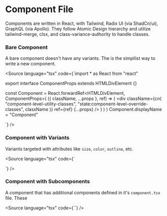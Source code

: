 
# Component File

<Meta title="Documentation/Components Folder/Files/component.tsx" />

Components are written in React, with Tailwind, Radix UI (via ShadCn/ui), GraphQL (via Apollo). They follow Atomic Design hierarchy and utilize tailwind-merge, clsx, and class-variance-authority to handle classes. 

### Bare Component

A bare component doesn't have any variants. The is the simpilist way to write a new component.

<Source language="tsx" code={`import * as React from "react"


export interface ComponentProps extends HTMLDivElement {}

const Component = React.forwardRef<HTMLDivElement, ComponentProps>(
  ({ className, ...props }, ref) => (
    <div
        className={cn(
            "component-level-utility-classes",
            "state:component-level-override-classes",
            className
        )}
        ref={ref}
        {...props}
    />
    )
  )
)
Component.displayName = "Component"

`} />

### Component with Variants

Variants targeted with attributes like `size`, `color`, `outline`, etc.

<Source language="tsx" code={`

`} />


### Component with Subcomponents

A component that has additional components defined in it's `component.tsx` file. These 

<Source language="tsx" code={``} />